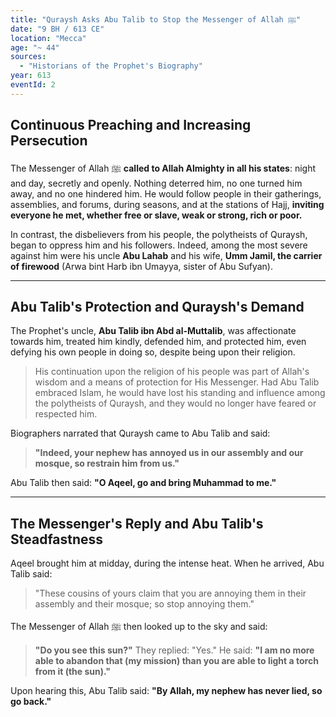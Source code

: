 ```yaml
---
title: "Quraysh Asks Abu Talib to Stop the Messenger of Allah ﷺ"
date: "9 BH / 613 CE"
location: "Mecca"
age: "~ 44"
sources:
  - "Historians of the Prophet's Biography"
year: 613
eventId: 2
---
```


## Continuous Preaching and Increasing Persecution

The Messenger of Allah ﷺ **called to Allah Almighty in all his states**: night and day, secretly and openly. Nothing deterred him, no one turned him away, and no one hindered him. He would follow people in their gatherings, assemblies, and forums, during seasons, and at the stations of Hajj, **inviting everyone he met, whether free or slave, weak or strong, rich or poor.**

In contrast, the disbelievers from his people, the polytheists of Quraysh, began to oppress him and his followers. Indeed, among the most severe against him were his uncle **Abu Lahab** and his wife, **Umm Jamil, the carrier of firewood** (Arwa bint Harb ibn Umayya, sister of Abu Sufyan).

---

## Abu Talib's Protection and Quraysh's Demand

The Prophet's uncle, **Abu Talib ibn Abd al-Muttalib**, was affectionate towards him, treated him kindly, defended him, and protected him, even defying his own people in doing so, despite being upon their religion.

> His continuation upon the religion of his people was part of Allah's wisdom and a means of protection for His Messenger. Had Abu Talib embraced Islam, he would have lost his standing and influence among the polytheists of Quraysh, and they would no longer have feared or respected him.

Biographers narrated that Quraysh came to Abu Talib and said:
> **"Indeed, your nephew has annoyed us in our assembly and our mosque, so restrain him from us."**

Abu Talib then said: **"O Aqeel, go and bring Muhammad to me."**

---

## The Messenger's Reply and Abu Talib's Steadfastness

Aqeel brought him at midday, during the intense heat. When he arrived, Abu Talib said:
> "These cousins of yours claim that you are annoying them in their assembly and their mosque; so stop annoying them."

The Messenger of Allah ﷺ then looked up to the sky and said:
> **"Do you see this sun?"**
> They replied: "Yes."
> He said: **"I am no more able to abandon that (my mission) than you are able to light a torch from it (the sun)."**

Upon hearing this, Abu Talib said: **"By Allah, my nephew has never lied, so go back."**
